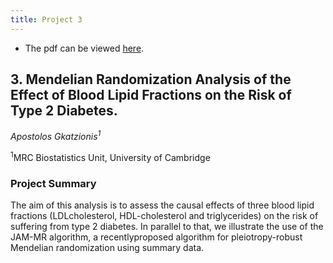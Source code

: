 ```yaml
---
title: Project 3
---
```


* The pdf can be viewed [here](./Projects/Project3.pdf).

## 3. Mendelian Randomization Analysis of the Effect of Blood Lipid Fractions on the Risk of Type 2 Diabetes.

*Apostolos Gkatzionis<sup>1</sup>*

<sup>1</sup>MRC Biostatistics Unit, University of Cambridge

### Project Summary

The aim of this analysis is to assess the causal effects of three blood lipid fractions (LDLcholesterol, HDL-cholesterol and triglycerides) on the risk of suffering from type 2 diabetes. In parallel to that, we illustrate the use of the JAM-MR algorithm, a recentlyproposed algorithm for pleiotropy-robust Mendelian randomization using summary data.